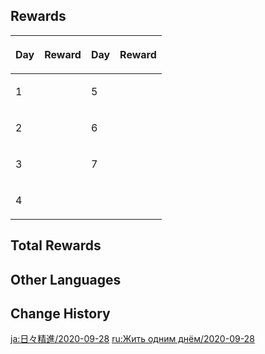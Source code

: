 {{Event
|name              = Seize the Day 2020-09-28
|image             = Seize the Day.jpg
|type              = Login
|time_known        = yes
|time_start        = 2020-09-28 10:00:00
|time_end          = 2020-10-13 03:59:59
|time_start_offset = UTC+8
|link              = https://genshin.hoyoverse.com/en/news/detail/5716
}}

==Rewards==
{| class="wikitable" style="text-align: center"
!Day!!Reward!!Day!!Reward
|-
|1||{{Card|Sweet Madame|5|rarity=2}}
|5||{{Card|Mystic Enhancement Ore|4|rarity=3}}
|-
|2||{{Card|Hero's Wit|4|rarity=4}}
|6||{{Card|Hero's Wit|8|rarity=4}}
|-
|3||{{Card|Primogem|100|rarity=5}}
|7||{{Card|Primogem|200|rarity=5}}
|-
|4||{{Card|Mora|8,000|rarity=3}}
|colspan=2|
|}

==Total Rewards==
{{Event Rewards
|Primogem = 300
|Mora = 8,000
|Hero's Wit = 12
|Mystic Enhancement Ore = 4
|Sweet Madame = 5
|sort = Primogem,Mora,Hero's Wit,Mystic Enhancement Ore,Sweet Madame
}}

==Other Languages==
{{Transclude|Seize the Day|Other Languages}}

==Change History==
{{Change History|1.0}}

[[ja:日々精進/2020-09-28]]
[[ru:Жить одним днём/2020-09-28]]